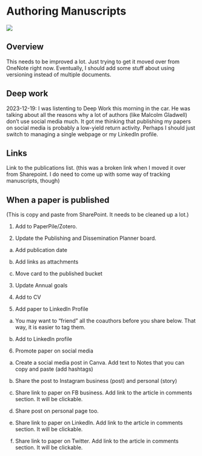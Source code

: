 # Authoring Manuscripts

![](typewriter.jpg){#fig-authoring-manuscripts-header-img}

## Overview

This needs to be improved a lot. Just trying to get it moved over from OneNote right now. Eventually, I should add some stuff about using versioning instead of multiple documents. 

## Deep work

2023-12-19: I was listenting to Deep Work this morning in the car. He was talking about all the reasons why a lot of authors (like Malcolm Gladwell) don’t use social media much. It got me thinking that publishing my papers on social media is probably a low-yield return activity. Perhaps I should just switch to managing a single webpage or my LinkedIn profile. 

## Links

Link to the publications list. (this was a broken link when I moved it over from Sharepoint. I do need to come up with some way of tracking manuscripts, though)

## When a paper is published

(This is copy and paste from SharePoint. It needs to be cleaned up a lot.)

1. Add to PaperPile/Zotero. 

2. Update the Publishing and Dissemination Planner board. 

  a. Add publication date 

  b. Add links as attachments 

  c. Move card to the published bucket 

3. Update Annual goals 

4. Add to CV 

5. Add paper to LinkedIn Profile 

  a. You may want to "friend" all the coauthors before you share below. That way, it is easier to tag them. 

  b. Add to LinkedIn profile 

6. Promote paper on social media  

  a. Create a social media post in Canva. Add text to Notes that you can copy and paste (add hashtags) 

  b. Share the post to Instagram business (post) and personal (story) 

  c. Share link to paper on FB business. Add link to the article in comments section. It will be clickable. 

  d. Share post on personal page too.  

  e. Share link to paper on LinkedIn. Add link to the article in comments section. It will be clickable. 

  f. Share link to paper on Twitter. Add link to the article in comments section. It will be clickable. 